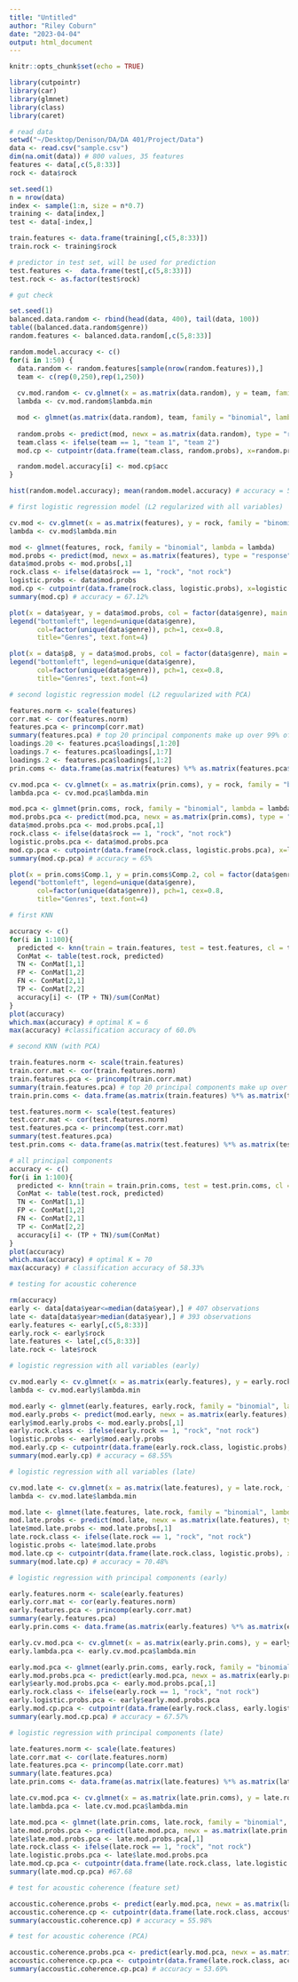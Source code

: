 ```yaml
---
title: "Untitled"
author: "Riley Coburn"
date: "2023-04-04"
output: html_document
---
```


```r
knitr::opts_chunk$set(echo = TRUE)
```

```r
library(cutpointr)
library(car)
library(glmnet)
library(class)
library(caret)
```

```r
# read data
setwd("~/Desktop/Denison/DA/DA 401/Project/Data")
data <- read.csv("sample.csv")
dim(na.omit(data)) # 800 values, 35 features
features <- data[,c(5,8:33)]
rock <- data$rock

set.seed(1)
n = nrow(data)
index <- sample(1:n, size = n*0.7)
training <- data[index,]
test <- data[-index,]

train.features <- data.frame(training[,c(5,8:33)]) 
train.rock <- training$rock

# predictor in test set, will be used for prediction
test.features <-  data.frame(test[,c(5,8:33)])
test.rock <- as.factor(test$rock)
```

```r
# gut check

set.seed(1)
balanced.data.random <- rbind(head(data, 400), tail(data, 100))
table((balanced.data.random$genre))
random.features <- balanced.data.random[,c(5,8:33)]

random.model.accuracy <- c()
for(i in 1:50) {
  data.random <- random.features[sample(nrow(random.features)),]
  team <- c(rep(0,250),rep(1,250))
  
  cv.mod.random <- cv.glmnet(x = as.matrix(data.random), y = team, family = "binomial", type.measure = "class")
  lambda <- cv.mod.random$lambda.min

  mod <- glmnet(as.matrix(data.random), team, family = "binomial", lambda = lambda)
  
  random.probs <- predict(mod, newx = as.matrix(data.random), type = "response")
  team.class <- ifelse(team == 1, "team 1", "team 2")
  mod.cp <- cutpointr(data.frame(team.class, random.probs), x=random.probs, class = team.class, method = maximize_metric, metric = accuracy)

  random.model.accuracy[i] <- mod.cp$acc
}

hist(random.model.accuracy); mean(random.model.accuracy) # accuracy = 58.92%
```

```r
# first logistic regression model (L2 regularized with all variables)

cv.mod <- cv.glmnet(x = as.matrix(features), y = rock, family = "binomial", type.measure = "class")
lambda <- cv.mod$lambda.min

mod <- glmnet(features, rock, family = "binomial", lambda = lambda)
mod.probs <- predict(mod, newx = as.matrix(features), type = "response")
data$mod.probs <- mod.probs[,1]
rock.class <- ifelse(data$rock == 1, "rock", "not rock")
logistic.probs <- data$mod.probs
mod.cp <- cutpointr(data.frame(rock.class, logistic.probs), x=logistic.probs, class = rock.class, method = maximize_metric, metric = accuracy)
summary(mod.cp) # accuracy = 67.12%

plot(x = data$year, y = data$mod.probs, col = factor(data$genre), main = "Predicted Probability of Rock Music by Release Year", xlab = "Year", ylab = "Precicted Probabilty of Rock")
legend("bottomleft", legend=unique(data$genre),
       col=factor(unique(data$genre)), pch=1, cex=0.8,
       title="Genres", text.font=4)

plot(x = data$p8, y = data$mod.probs, col = factor(data$genre), main = "Predicted Probability of Rock Music by 8th Pitch Class", xlab = "Pitch Class 8", ylab = "Precicted Probabilty of Rock")
legend("bottomleft", legend=unique(data$genre),
       col=factor(unique(data$genre)), pch=1, cex=0.8,
       title="Genres", text.font=4)
```

```r
# second logistic regression model (L2 reguularized with PCA)

features.norm <- scale(features)
corr.mat <- cor(features.norm)
features.pca <- princomp(corr.mat)
summary(features.pca) # top 20 principal components make up over 99% of variance, top 7 over 80%, and first two almost 50%
loadings.20 <- features.pca$loadings[,1:20]
loadings.7 <- features.pca$loadings[,1:7]
loadings.2 <- features.pca$loadings[,1:2]
prin.coms <- data.frame(as.matrix(features) %*% as.matrix(features.pca$loadings))

cv.mod.pca <- cv.glmnet(x = as.matrix(prin.coms), y = rock, family = "binomial", type.measure = "class")
lambda.pca <- cv.mod.pca$lambda.min

mod.pca <- glmnet(prin.coms, rock, family = "binomial", lambda = lambda.pca)
mod.probs.pca <- predict(mod.pca, newx = as.matrix(prin.coms), type = "response")
data$mod.probs.pca <- mod.probs.pca[,1]
rock.class <- ifelse(data$rock == 1, "rock", "not rock")
logistic.probs.pca <- data$mod.probs.pca
mod.cp.pca <- cutpointr(data.frame(rock.class, logistic.probs.pca), x=logistic.probs.pca, class = rock.class, method = maximize_metric, metric = accuracy)
summary(mod.cp.pca) # accuracy = 65%

plot(x = prin.coms$Comp.1, y = prin.coms$Comp.2, col = factor(data$genre), main = "Spotify Music by its first two principal components", xlab = "Pincipal Component 1", ylab = "Principal Componenet 2")
legend("bottomleft", legend=unique(data$genre),
       col=factor(unique(data$genre)), pch=1, cex=0.8,
       title="Genres", text.font=4)
```

```r
# first KNN

accuracy <- c()
for(i in 1:100){
  predicted <- knn(train = train.features, test = test.features, cl = train.rock, k = i)
  ConMat <- table(test.rock, predicted)
  TN <- ConMat[1,1]
  FP <- ConMat[1,2]
  FN <- ConMat[2,1]
  TP <- ConMat[2,2]
  accuracy[i] <- (TP + TN)/sum(ConMat)
}
plot(accuracy)
which.max(accuracy) # optimal K = 6
max(accuracy) #classification accuracy of 60.0%
```

```r
# second KNN (with PCA)

train.features.norm <- scale(train.features)
train.corr.mat <- cor(train.features.norm)
train.features.pca <- princomp(train.corr.mat)
summary(train.features.pca) # top 20 principal components make up over 99% of variance and first two almost 50%
train.prin.coms <- data.frame(as.matrix(train.features) %*% as.matrix(train.features.pca$loadings))

test.features.norm <- scale(test.features)
test.corr.mat <- cor(test.features.norm)
test.features.pca <- princomp(test.corr.mat)
summary(test.features.pca) 
test.prin.coms <- data.frame(as.matrix(test.features) %*% as.matrix(test.features.pca$loadings))

# all principal components
accuracy <- c()
for(i in 1:100){
  predicted <- knn(train = train.prin.coms, test = test.prin.coms, cl = train.rock, k = i)
  ConMat <- table(test.rock, predicted)
  TN <- ConMat[1,1]
  FP <- ConMat[1,2]
  FN <- ConMat[2,1]
  TP <- ConMat[2,2]
  accuracy[i] <- (TP + TN)/sum(ConMat)
}
plot(accuracy)
which.max(accuracy) # optimal K = 70
max(accuracy) # classification accuracy of 58.33%
```

```r
# testing for acoustic coherence 

rm(accuracy)
early <- data[data$year<=median(data$year),] # 407 observations
late <- data[data$year>median(data$year),] # 393 observations
early.features <- early[,c(5,8:33)]
early.rock <- early$rock
late.features <- late[,c(5,8:33)]
late.rock <- late$rock

# logistic regression with all variables (early)

cv.mod.early <- cv.glmnet(x = as.matrix(early.features), y = early.rock, family = "binomial", type.measure = "class")
lambda <- cv.mod.early$lambda.min

mod.early <- glmnet(early.features, early.rock, family = "binomial", lambda = lambda)
mod.early.probs <- predict(mod.early, newx = as.matrix(early.features), type = "response")
early$mod.early.probs <- mod.early.probs[,1]
early.rock.class <- ifelse(early.rock == 1, "rock", "not rock")
logistic.probs <- early$mod.early.probs
mod.early.cp <- cutpointr(data.frame(early.rock.class, logistic.probs), x=logistic.probs, class = early.rock.class, method = maximize_metric, metric = accuracy)
summary(mod.early.cp) # accuracy = 68.55%

# logistic regression with all variables (late)

cv.mod.late <- cv.glmnet(x = as.matrix(late.features), y = late.rock, family = "binomial", type.measure = "class")
lambda <- cv.mod.late$lambda.min

mod.late <- glmnet(late.features, late.rock, family = "binomial", lambda = lambda)
mod.late.probs <- predict(mod.late, newx = as.matrix(late.features), type = "response")
late$mod.late.probs <- mod.late.probs[,1]
late.rock.class <- ifelse(late.rock == 1, "rock", "not rock")
logistic.probs <- late$mod.late.probs
mod.late.cp <- cutpointr(data.frame(late.rock.class, logistic.probs), x=logistic.probs, class = late.rock.class, method = maximize_metric, metric = accuracy)
summary(mod.late.cp) # accuracy = 70.48%

# logistic regression with principal components (early)

early.features.norm <- scale(early.features)
early.corr.mat <- cor(early.features.norm)
early.features.pca <- princomp(early.corr.mat)
summary(early.features.pca) 
early.prin.coms <- data.frame(as.matrix(early.features) %*% as.matrix(early.features.pca$loadings))

early.cv.mod.pca <- cv.glmnet(x = as.matrix(early.prin.coms), y = early.rock, family = "binomial", type.measure = "class")
early.lambda.pca <- early.cv.mod.pca$lambda.min

early.mod.pca <- glmnet(early.prin.coms, early.rock, family = "binomial", lambda = early.lambda.pca)
early.mod.probs.pca <- predict(early.mod.pca, newx = as.matrix(early.prin.coms), type = "response")
early$early.mod.probs.pca <- early.mod.probs.pca[,1]
early.rock.class <- ifelse(early.rock == 1, "rock", "not rock")
early.logistic.probs.pca <- early$early.mod.probs.pca
early.mod.cp.pca <- cutpointr(data.frame(early.rock.class, early.logistic.probs.pca), x=early.logistic.probs.pca, class = early.rock.class, method = maximize_metric, metric = accuracy)
summary(early.mod.cp.pca) # accuracy = 67.57%

# logistic regression with principal components (late)

late.features.norm <- scale(late.features)
late.corr.mat <- cor(late.features.norm)
late.features.pca <- princomp(late.corr.mat)
summary(late.features.pca) 
late.prin.coms <- data.frame(as.matrix(late.features) %*% as.matrix(late.features.pca$loadings))

late.cv.mod.pca <- cv.glmnet(x = as.matrix(late.prin.coms), y = late.rock, family = "binomial", type.measure = "class")
late.lambda.pca <- late.cv.mod.pca$lambda.min

late.mod.pca <- glmnet(late.prin.coms, late.rock, family = "binomial", lambda = late.lambda.pca)
late.mod.probs.pca <- predict(late.mod.pca, newx = as.matrix(late.prin.coms), type = "response")
late$late.mod.probs.pca <- late.mod.probs.pca[,1]
late.rock.class <- ifelse(late.rock == 1, "rock", "not rock")
late.logistic.probs.pca <- late$late.mod.probs.pca
late.mod.cp.pca <- cutpointr(data.frame(late.rock.class, late.logistic.probs.pca), x=late.logistic.probs.pca, class = late.rock.class, method = maximize_metric, metric = accuracy)
summary(late.mod.cp.pca) #67.68

# test for acoustic coherence (feature set)

accoustic.coherence.probs <- predict(early.mod.pca, newx = as.matrix(late.features), type = "response")
accoustic.coherence.cp <- cutpointr(data.frame(late.rock.class, accoustic.coherence.probs), x=accoustic.coherence.probs, class = late.rock.class, method = maximize_metric, metric = accuracy)
summary(accoustic.coherence.cp) # accuracy = 55.98%

# test for acoustic coherence (PCA)

accoustic.coherence.probs.pca <- predict(early.mod.pca, newx = as.matrix(late.prin.coms), type = "response")
accoustic.coherence.cp.pca <- cutpointr(data.frame(late.rock.class, accoustic.coherence.probs.pca), x=accoustic.coherence.probs.pca, class = late.rock.class, method = maximize_metric, metric = accuracy)
summary(accoustic.coherence.cp.pca) # accuracy = 53.69%
```

